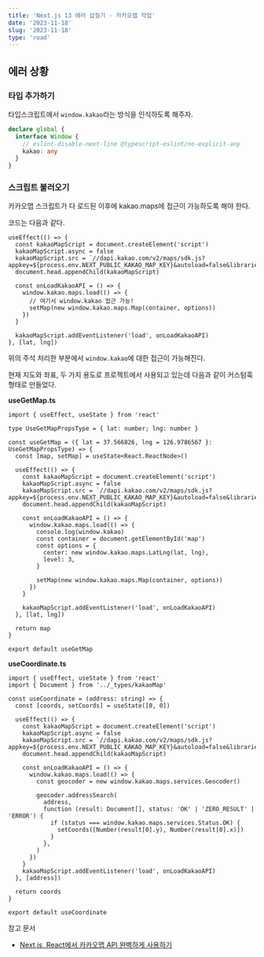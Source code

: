```yaml
---
title: 'Next.js 13 에러 삽질기 - 카카오맵 작업'
date: '2023-11-18'
slug: '2023-11-18'
type: 'road'
---
```


## 에러 상황

### 타입 추가하기

타입스크립트에서 `window.kakao`라는 방식을 인식하도록 해주자.

```ts
declare global {
  interface Window {
    // eslint-disable-next-line @typescript-eslint/no-explicit-any
    kakao: any
  }
}
```

### 스크립트 불러오기

카카오맵 스크립트가 다 로드된 이후에 kakao.maps에 접근이 가능하도록 해야 한다.

코드는 다음과 같다.

```tsx
useEffect(() => {
  const kakaoMapScript = document.createElement('script')
  kakaoMapScript.async = false
  kakaoMapScript.src = `//dapi.kakao.com/v2/maps/sdk.js?appkey=${process.env.NEXT_PUBLIC_KAKAO_MAP_KEY}&autoload=false&libraries=services`
  document.head.appendChild(kakaoMapScript)

  const onLoadKakaoAPI = () => {
    window.kakao.maps.load(() => {
      // 여기서 window.kakao 접근 가능!
      setMap(new window.kakao.maps.Map(container, options))
    })
  }

  kakaoMapScript.addEventListener('load', onLoadKakaoAPI)
}, [lat, lng])
```

위의 주석 처리한 부분에서 `window.kakao`에 대한 접근이 가능해진다.

현재 지도와 좌표, 두 가지 용도로 프로젝트에서 사용되고 있는데 다음과 같이 커스텀훅 형태로 만들었다.

**useGetMap.ts**

```tsx
import { useEffect, useState } from 'react'

type UseGetMapPropsType = { lat: number; lng: number }

const useGetMap = ({ lat = 37.566826, lng = 126.9786567 }: UseGetMapPropsType) => {
  const [map, setMap] = useState<React.ReactNode>()

  useEffect(() => {
    const kakaoMapScript = document.createElement('script')
    kakaoMapScript.async = false
    kakaoMapScript.src = `//dapi.kakao.com/v2/maps/sdk.js?appkey=${process.env.NEXT_PUBLIC_KAKAO_MAP_KEY}&autoload=false&libraries=services`
    document.head.appendChild(kakaoMapScript)

    const onLoadKakaoAPI = () => {
      window.kakao.maps.load(() => {
        console.log(window.kakao)
        const container = document.getElementById('map')
        const options = {
          center: new window.kakao.maps.LatLng(lat, lng),
          level: 3,
        }

        setMap(new window.kakao.maps.Map(container, options))
      })
    }

    kakaoMapScript.addEventListener('load', onLoadKakaoAPI)
  }, [lat, lng])

  return map
}

export default useGetMap
```

**useCoordinate.ts**

```tsx
import { useEffect, useState } from 'react'
import { Document } from '../_types/kakaoMap'

const useCoordinate = (address: string) => {
  const [coords, setCoords] = useState([0, 0])

  useEffect(() => {
    const kakaoMapScript = document.createElement('script')
    kakaoMapScript.async = false
    kakaoMapScript.src = `//dapi.kakao.com/v2/maps/sdk.js?appkey=${process.env.NEXT_PUBLIC_KAKAO_MAP_KEY}&autoload=false&libraries=services`
    document.head.appendChild(kakaoMapScript)

    const onLoadKakaoAPI = () => {
      window.kakao.maps.load(() => {
        const geocoder = new window.kakao.maps.services.Geocoder()

        geocoder.addressSearch(
          address,
          function (result: Document[], status: 'OK' | 'ZERO_RESULT' | 'ERROR') {
            if (status === window.kakao.maps.services.Status.OK) {
              setCoords([Number(result[0].y), Number(result[0].x)])
            }
          },
        )
      })
    }
    kakaoMapScript.addEventListener('load', onLoadKakaoAPI)
  }, [address])

  return coords
}

export default useCoordinate
```

참고 문서

- [Next.js, React에서 카카오맵 API 완벽하게 사용하기](https://mycodings.fly.dev/blog/2023-06-26-howto-nextjs-react-kakao-map-api)
